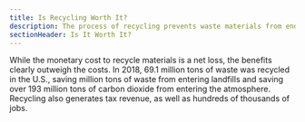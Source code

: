 ```yaml
---
title: Is Recycling Worth It?
description: The process of recycling prevents waste materials from ending up in landfills
sectionHeader: Is It Worth It?
---
```


While the monetary cost to recycle materials is a net loss, the benefits clearly outweigh the costs.
In 2018, 69.1 million tons of waste was recycled in the U.S., saving million tons of waste from entering landfills and saving over 193 million tons of carbon dioxide from entering the atmosphere.
Recycling also generates tax revenue, as well as hundreds of thousands of jobs.
